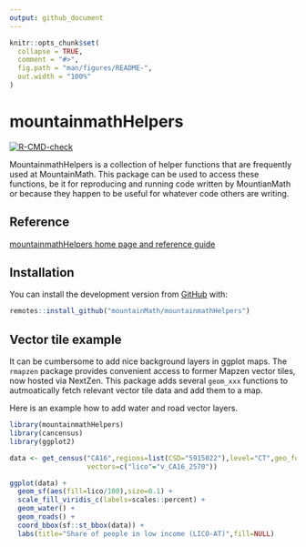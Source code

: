 ```yaml
---
output: github_document
---
```


<!-- README.md is generated from README.Rmd. Please edit that file -->

```r
knitr::opts_chunk$set(
  collapse = TRUE,
  comment = "#>",
  fig.path = "man/figures/README-",
  out.width = "100%"
)
```

# mountainmathHelpers

<!-- badges: start -->
[![R-CMD-check](https://github.com/mountainMath/mountainmathHelpers/workflows/R-CMD-check/badge.svg)](https://github.com/mountainMath/mountainmathHelpers/actions)
<!-- badges: end -->

MountainmathHelpers is a collection of helper functions that are frequently used at MountainMath. This package
can be used to access these functions, be it for reproducing and running code written by MountianMath or
because they happen to be useful for whatever code others are writing.

## Reference
[mountainmathHelpers home page and reference guide](https://mountainmath.github.io/mountainmathHelpers/)

## Installation

You can install the development version from [GitHub](https://github.com/mountainMath/mountainmathHelpers) with:

``` r
remotes::install_github("mountainMath/mountainmathHelpers")
```


## Vector tile example

It can be cumbersome to add nice background layers in ggplot maps. The `rmapzen` package provides convenient access to former Mapzen vector tiles, now hosted via NextZen. This package adds several `geom_xxx` functions to autmoatically fetch relevant vector tile data and add them to a map. 

Here is an example how to add water and road vector layers.

```r
library(mountainmathHelpers)
library(cancensus)
library(ggplot2)

data <- get_census("CA16",regions=list(CSD="5915022"),level="CT",geo_format="sf",
                   vectors=c("lico"="v_CA16_2570"))

ggplot(data) +
  geom_sf(aes(fill=lico/100),size=0.1) +
  scale_fill_viridis_c(labels=scales::percent) +
  geom_water() +
  geom_roads() +
  coord_bbox(sf::st_bbox(data)) +
  labs(title="Share of people in low income (LICO-AT)",fill=NULL)
```

